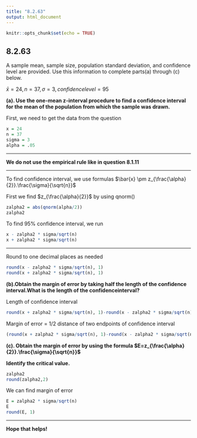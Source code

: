 ```yaml
---
title: "8.2.63"
output: html_document
---
```


```r
knitr::opts_chunk$set(echo = TRUE)
```

## 8.2.63

A sample​ mean, sample​ size, population standard​ deviation, and confidence level are provided. Use this information to complete parts​ (a) through​ (c) below.

$\bar{x}=24, n=37, \sigma=3, confidence level = 95%$
<br/>

**(a). Use the​ one-mean z-interval procedure to find a confidence interval for the mean of the population from which the sample was drawn.**


First, we need to get the data from the question
```r
x = 24
n = 37
sigma = 3
alpha = .05
```
<hr />
**We do not use the empirical rule like in question 8.1.11**
<hr/>
To find confidence interval, we use formulas $\bar{x} \pm z_{\frac{\alpha}{2}}.\frac{\sigma}{\sqrt{n}}$

First we find $z_{\frac{\alpha}{2}}$ by using qnorm()
```r
zalpha2 = abs(qnorm(alpha/2))
zalpha2
```
To find 95% confidence interval, we run
```r
x - zalpha2 * sigma/sqrt(n)
x + zalpha2 * sigma/sqrt(n)
```
<hr/>
Round to one decimal places as needed
```r
round(x - zalpha2 * sigma/sqrt(n), 1)
round(x + zalpha2 * sigma/sqrt(n), 1)
```
**(b).Obtain the margin of error by taking half the length of the confidence interval.What is the length of the confidence​ interval?**

Length of confidence interval
```r
round(x + zalpha2 * sigma/sqrt(n), 1)-round(x - zalpha2 * sigma/sqrt(n), 1)
```
Margin of error = 1/2 distance of two endpoints of confidence interval
```r
(round(x + zalpha2 * sigma/sqrt(n), 1)-round(x - zalpha2 * sigma/sqrt(n), 1)) /2
```
**(c). Obtain the margin of error by using the formula $E=z_{\frac{\alpha}{2}}.\frac{\sigma}{\sqrt{n}}$**

**Identify the critical value.**
```r
zalpha2
round(zalpha2,2)
```
We can find margin of error
```r
E = zalpha2 * sigma/sqrt(n)
E
round(E, 1)
```
<hr />
**Hope that helps!**